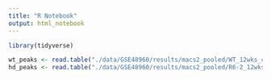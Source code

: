 ```yaml
---
title: "R Notebook"
output: html_notebook
---
```


```r
library(tidyverse)
```


```r
wt_peaks <- read.table("./data/GSE48960/results/macs2_pooled/WT_12wks_ctx_pooled_peaks.narrowPeak")
hd_peaks <- read.table("./data/GSE48960/results/macs2_pooled/R6-2_12wks_ctx_pooled_peaks.narrowPeak")
```
